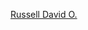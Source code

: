 {{navbox
|name = 戴维·O·拉塞尔
|title = [[大卫·O·拉塞尔]]执导的电影
|state = {{{state|autocollapse}}}
|listclass = hlist

|list1 = 
* 《[[打猴子]]》（1994）
* 《[[与灾难调情]]》（1996）
* 《[[夺金三王]]》（1999）
* 《[[我爱哈克比]]》（2004）
* 《[[燃燒鬥魂]]》（2010）
* 《[[乌云背后的幸福线]]》（2012）
* 《[[美国骗局]]》（2013，[[美国骗局获奖列表|荣誉]]）
* 《[[意外之爱]]》（2015）
* 《[[翻轉幸福]]》（2015）
* 《[[阿姆斯特丹 (電影)|阿姆斯特丹]]》（2022）

}}<noinclude>
{{collapsible option}}
[[Category:美国电影导演模板|Russell David O.]]
[[Category:大卫·O·拉塞尔电影| ]]
</noinclude>